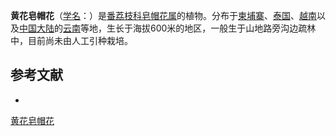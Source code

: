 {{Speciesbox
| name = 黄花皂帽花
| status = 
| status_system = 
| image = 
| genus = Dasymaschalon
| species = sootepense
| authority = Craib in Kew Bull.
}}

'''黄花皂帽花'''（[[学名|学名]]：{{lang|la|''Dasymaschalon sootepense''}}）是[[番荔枝科|番荔枝科]][[皂帽花属|皂帽花属]]的植物。分布于[[柬埔寨|柬埔寨]]、[[泰国|泰国]]、[[越南|越南]]以及[[中国大陆|中国大陆]]的[[云南|云南]]等地，生长于海拔600米的地区，一般生于山地路旁沟边疏林中，目前尚未由人工引种栽培。

== 参考文献 ==
<div class="references-small">
* {{cite web| url =http://www.bioinfo.cn/db05/KmzwSpecies.php?action=view&id=743| title =黄花皂帽花| work =《中国高等植物数据库全库》| publisher =中国科学院微生物研究所| author =昆明植物研究所| accessdate =2009-02-21| deadurl =yes| archiveurl =https://web.archive.org/web/20160305002000/http://www.bioinfo.cn/db05/KmzwSpecies.php?action=view&id=743| archivedate =2016-03-05}}
</div>
{{Taxonbar|from=Q11178337}}

[[Category:皂帽花属|黄花皂帽花]]


{{植物小作品}}